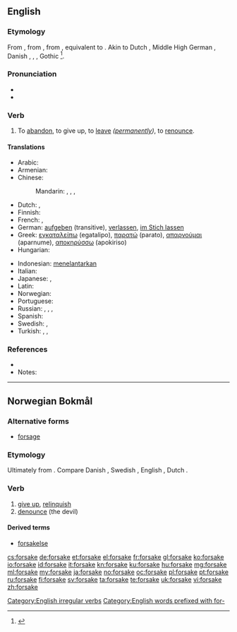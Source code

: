 ==English==

===Etymology===
From {{etyl|enm}} {{term|forsaken||to reject, deny|lang=enm}}, from {{etyl|ang}} {{term|forsacan||to dispute, quarrel, refuse, oppose|lang=ang}}, from {{etyl|gem-pro|en}} {{recons|farsakanan||to renounce|lang=gem-pro}}, equivalent to {{prefix|for|sake}}. Akin to Dutch {{term|verzaken|lang=nl}}, Middle High German {{term|versachen||to deny|lang=gmh}}, Danish {{term|forsage||to give up|lang=da}}, {{etyl|no|-}} {{term|forsake||to give up, renounce|lang=no}}, {{etyl|sv|-}} {{term|försaka||to give up, to be without|lang=sv}}, Gothic {{term|𐍃𐌰𐌺𐌰𐌽||tr=sakan|to rebuke, quarrel|lang=got}}<ref>{{R:Webster 1913|forsake}}</ref>.

===Pronunciation===
* {{IPA|/foɻˈseɪk/}}
* {{rhymes|eɪk}}

===Verb===
{{en-verb|forsakes|forsaking|forsook|forsaken}}

# To [[abandon]], to give up, to [[leave]] ''([[permanently]])'', to [[renounce]].

====Translations====
{{trans-top|to abandon}}
* Arabic: {{t+|ar|هجر|tr=hajara}}
* Armenian: {{t-|hy|լքել|tr=lk’el}}
* Chinese:
*: Mandarin: {{t-|cmn|放棄|sc=Hans}},  {{t-|cmn|放弃|tr=fàngqì|sc=Hans}},  {{t|cmn|拋棄|sc=Hans}},  {{t|cmn|抛弃|tr=pāoqì|sc=Hans}}
* Dutch: {{t-|nl|verzaken}}, {{t+|nl|opgeven}}
* Finnish: {{t+|fi|hylätä}}
* French: {{t+|fr|abandonner}},{{t+|fr|renoncer}}
* German: [[aufgeben]] (transitive), [[verlassen]], [[im Stich lassen]]
* Greek: [[εγκαταλείπω]] (egatalipo), [[παρατώ]] (parato), [[απαρνούμαι]] (aparnume), [[αποκηρύσσω]] (apokiriso)
* Hungarian: {{t+|hu|cserbenhagy}}
{{trans-mid}}
* Indonesian: [[telantar|menelantarkan]]
* Italian: {{t+|it|abbandonare}}
* Japanese: {{t-|ja|見捨てる|tr=みすてる, misuteru}},  {{t-|ja|放棄する|tr=hōki-suru}}
* Latin: {{t+|la|desero}}
* Norwegian: {{t+|no|forlate}}
* Portuguese: {{t+|pt|abandonar}}
* Russian: {{qualifier|perfective}} {{t+|ru|оставить|tr=ostávit'}},  {{qualifier|imperfective}} {{t+|ru|оставлять|tr=ostavlját'}},  {{qualifier|perfective}} {{t+|ru|покинуть|tr=pokínut'}},  {{qualifier|imperfective}} {{t+|ru|покидать|tr=pokidát'}}
* Spanish: {{t+|es|abandonar}}
* Swedish: {{t+|sv|försaka}}, {{t+|sv|överge}}
* Turkish: {{t+|tr|bırakmak}}, {{t+|tr|terketmek}}, {{t+|tr|vazgeçmek}}
{{trans-bottom}}

===References===
* {{R:Century 1911}}
* Notes:
<references/>

[[Category:English irregular verbs]]
[[Category:English words prefixed with for-]]

----

==Norwegian Bokmål==

===Alternative forms===
* [[forsage]]

===Etymology===
Ultimately from {{etyl|gem-pro|nb}} {{recons|farsakanan|lang=gem-pro}}. Compare Danish {{term|forsage|lang=da}}, Swedish {{term|försaka|lang=sv}}, English {{term|forsake|lang=en}}, Dutch {{term|verzaken|lang=nl}}.

===Verb===
{{nb-verb-1|forsak}}

# [[give up]], [[relinquish]]
# [[denounce]] (the devil)

====Derived terms====
* [[forsakelse]]

[[cs:forsake]]
[[de:forsake]]
[[et:forsake]]
[[el:forsake]]
[[fr:forsake]]
[[gl:forsake]]
[[ko:forsake]]
[[io:forsake]]
[[id:forsake]]
[[it:forsake]]
[[kn:forsake]]
[[ku:forsake]]
[[hu:forsake]]
[[mg:forsake]]
[[ml:forsake]]
[[my:forsake]]
[[ja:forsake]]
[[no:forsake]]
[[oc:forsake]]
[[pl:forsake]]
[[pt:forsake]]
[[ru:forsake]]
[[fi:forsake]]
[[sv:forsake]]
[[ta:forsake]]
[[te:forsake]]
[[uk:forsake]]
[[vi:forsake]]
[[zh:forsake]]